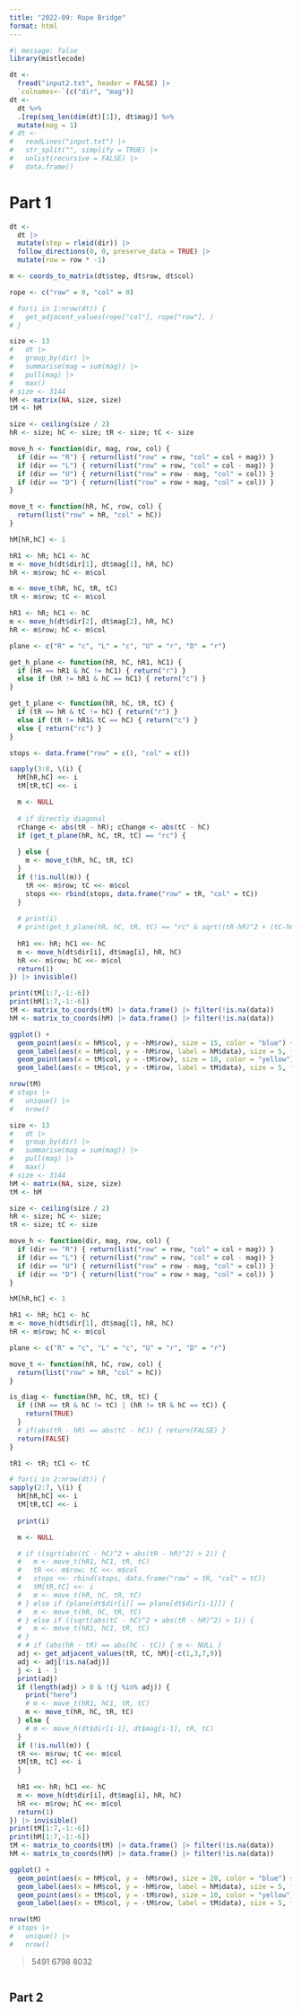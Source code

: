 ```yaml
---
title: "2022-09: Rope Bridge"
format: html
---
```


```r
#| message: false
library(mistlecode)
```

```r
dt <- 
  fread("input2.txt", header = FALSE) |>
  `colnames<-`(c("dir", "mag"))
dt <-
  dt %>%
  .[rep(seq_len(dim(dt)[1]), dt$mag)] %>%
  mutate(mag = 1)
# dt <- 
#   readLines("input.txt") |>
#   str_split("", simplify = TRUE) |>
#   unlist(recursive = FALSE) |>
#   data.frame()
```

# Part 1

```r
dt <- 
  dt |>
  mutate(step = rleid(dir)) |> 
  follow_directions(0, 0, preserve_data = TRUE) |>
  mutate(row = row * -1)

m <- coords_to_matrix(dt$step, dt$row, dt$col)

rope <- c("row" = 0, "col" = 0)

# for(i in 1:nrow(dt)) {
#   get_adjacent_values(rope["col"], rope["row"], )
# }
```


```r
size <- 13
#   dt |>
#   group_by(dir) |>
#   summarise(mag = sum(mag)) |>
#   pull(mag) |>
#   max()
# size <- 3144
hM <- matrix(NA, size, size)
tM <- hM

size <- ceiling(size / 2)
hR <- size; hC <- size; tR <- size; tC <- size

move_h <- function(dir, mag, row, col) {
  if (dir == "R") { return(list("row" = row, "col" = col + mag)) }
  if (dir == "L") { return(list("row" = row, "col" = col - mag)) }
  if (dir == "U") { return(list("row" = row - mag, "col" = col)) }
  if (dir == "D") { return(list("row" = row + mag, "col" = col)) }
}

move_t <- function(hR, hC, row, col) {
  return(list("row" = hR, "col" = hC))
}

hM[hR,hC] <- 1

hR1 <- hR; hC1 <- hC
m <- move_h(dt$dir[1], dt$mag[1], hR, hC)
hR <- m$row; hC <- m$col

m <- move_t(hR, hC, tR, tC)
tR <- m$row; tC <- m$col

hR1 <- hR; hC1 <- hC
m <- move_h(dt$dir[2], dt$mag[2], hR, hC)
hR <- m$row; hC <- m$col

plane <- c("R" = "c", "L" = "c", "U" = "r", "D" = "r")

get_h_plane <- function(hR, hC, hR1, hC1) {
  if (hR == hR1 & hC != hC1) { return("r") }
  else if (hR != hR1 & hC == hC1) { return("c") }
}

get_t_plane <- function(hR, hC, tR, tC) {
  if (tR == hR & tC != hC) { return("r") }
  else if (tR != hR1& tC == hC) { return("c") }
  else { return("rc") }
}

stops <- data.frame("row" = c(), "col" = c())

sapply(3:8, \(i) {
  hM[hR,hC] <<- i
  tM[tR,tC] <<- i

  m <- NULL
  
  # if directly diagonal
  rChange <- abs(tR - hR); cChange <- abs(tC - hC)
  if (get_t_plane(hR, hC, tR, tC) == "rc") {
    
  } else {
    m <- move_t(hR, hC, tR, tC)
  }
  if (!is.null(m)) {
    tR <<- m$row; tC <<- m$col
    stops <<- rbind(stops, data.frame("row" = tR, "col" = tC))
  }
  
  # print(i)
  # print(get_t_plane(hR, hC, tR, tC) == "rc" & sqrt((tR-hR)^2 + (tC-hC)^2) == 1)
  
  hR1 <<- hR; hC1 <<- hC
  m <- move_h(dt$dir[i], dt$mag[i], hR, hC)
  hR <<- m$row; hC <<- m$col
  return(1)
}) |> invisible()

print(tM[1:7,-1:-6])
print(hM[1:7,-1:-6])
tM <- matrix_to_coords(tM) |> data.frame() |> filter(!is.na(data))
hM <- matrix_to_coords(hM) |> data.frame() |> filter(!is.na(data))

ggplot() +
  geom_point(aes(x = hM$col, y = -hM$row), size = 15, color = "blue") +
  geom_label(aes(x = hM$col, y = -hM$row, label = hM$data), size = 5, fill = "blue") +
  geom_point(aes(x = tM$col, y = -tM$row), size = 10, color = "yellow") +
  geom_label(aes(x = tM$col, y = -tM$row, label = tM$data), size = 5, fill = "yellow")

nrow(tM)
# stops |>
#   unique() |>
#   nrow()
```


```r
size <- 13
#   dt |>
#   group_by(dir) |>
#   summarise(mag = sum(mag)) |>
#   pull(mag) |>
#   max()
# size <- 3144
hM <- matrix(NA, size, size)
tM <- hM

size <- ceiling(size / 2)
hR <- size; hC <- size; 
tR <- size; tC <- size

move_h <- function(dir, mag, row, col) {
  if (dir == "R") { return(list("row" = row, "col" = col + mag)) }
  if (dir == "L") { return(list("row" = row, "col" = col - mag)) }
  if (dir == "U") { return(list("row" = row - mag, "col" = col)) }
  if (dir == "D") { return(list("row" = row + mag, "col" = col)) }
}

hM[hR,hC] <- 1

hR1 <- hR; hC1 <- hC
m <- move_h(dt$dir[1], dt$mag[1], hR, hC)
hR <- m$row; hC <- m$col

plane <- c("R" = "c", "L" = "c", "U" = "r", "D" = "r")

move_t <- function(hR, hC, row, col) {
  return(list("row" = hR, "col" = hC))
}

is_diag <- function(hR, hC, tR, tC) {
  if ((hR == tR & hC != tC) | (hR != tR & hC == tC)) {
    return(TRUE)
  }
  # if(abs(tR - hR) == abs(tC - hC)) { return(FALSE) }
  return(FALSE)
}

tR1 <- tR; tC1 <- tC

# for(i in 2:nrow(dt)) {
sapply(2:7, \(i) {
  hM[hR,hC] <<- i
  tM[tR,tC] <<- i
  
  print(i)

  m <- NULL

  # if ((sqrt(abs(tC - hC)^2 + abs(tR - hR)^2) > 2)) {
  #   m <- move_t(hR1, hC1, tR, tC)
  #   tR <<- m$row; tC <<- m$col
  #   stops <<- rbind(stops, data.frame("row" = tR, "col" = tC))
  #   tM[tR,tC] <<- i
  #   m <- move_t(hR, hC, tR, tC)
  # } else if (plane[dt$dir[i]] == plane[dt$dir[i-1]]) {
  #   m <- move_t(hR, hC, tR, tC)
  # } else if ((sqrt(abs(tC - hC)^2 + abs(tR - hR)^2) > 1)) {
  #   m <- move_t(hR1, hC1, tR, tC)
  # }
  # # if (abs(hR - tR) == abs(hC - tC)) { m <- NULL }
  adj <- get_adjacent_values(tR, tC, hM)[-c(1,3,7,9)]
  adj <- adj[!is.na(adj)]
  j <- i - 1
  print(adj)
  if (length(adj) > 0 & !(j %in% adj)) {
    print("here")
    # m <- move_t(hR1, hC1, tR, tC)
    m <- move_t(hR, hC, tR, tC)
  } else {
    # m <- move_h(dt$dir[i-1], dt$mag[i-1], tR, tC)
  }
  if (!is.null(m)) {
  tR <<- m$row; tC <<- m$col
  tM[tR, tC] <<- i
  }
  
  hR1 <<- hR; hC1 <<- hC
  m <- move_h(dt$dir[i], dt$mag[i], hR, hC)
  hR <<- m$row; hC <<- m$col
  return(1)
}) |> invisible()
print(tM[1:7,-1:-6])
print(hM[1:7,-1:-6])
tM <- matrix_to_coords(tM) |> data.frame() |> filter(!is.na(data))
hM <- matrix_to_coords(hM) |> data.frame() |> filter(!is.na(data))

ggplot() +
  geom_point(aes(x = hM$col, y = -hM$row), size = 20, color = "blue") +
  geom_label(aes(x = hM$col, y = -hM$row, label = hM$data), size = 5, fill = "blue") +
  geom_point(aes(x = tM$col, y = -tM$row), size = 10, color = "yellow") +
  geom_label(aes(x = tM$col, y = -tM$row, label = tM$data), size = 5, fill = "yellow")

nrow(tM)
# stops |>
#   unique() |>
#   nrow()
```

> 5491
6798
8032

```r

```

## Part 2

```r

```

